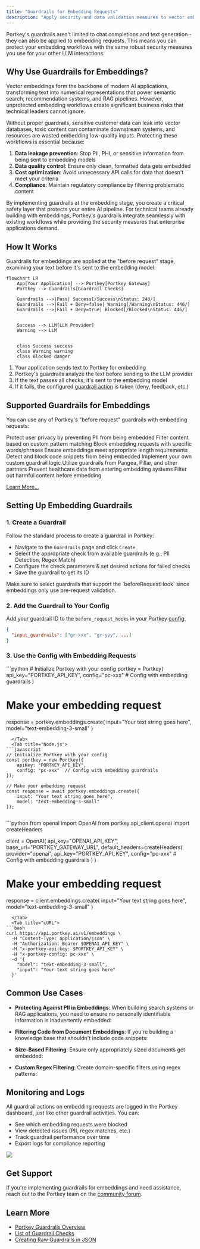 ```yaml
---
title: "Guardrails for Embedding Requests"
description: "Apply security and data validation measures to vector embedding requests to protect sensitive information and ensure data quality."
---
```


Portkey's guardrails aren't limited to chat completions and text generation - they can also be applied to embedding requests. This means you can protect your embedding workflows with the same robust security measures you use for your other LLM interactions.
## Why Use Guardrails for Embeddings?

Vector embeddings form the backbone of modern AI applications, transforming text into numerical representations that power semantic search, recommendation systems, and RAG pipelines. However, unprotected embedding workflows create significant business risks that technical leaders cannot ignore.

Without proper guardrails, sensitive customer data can leak into vector databases, toxic content can contaminate downstream systems, and resources are wasted embedding low-quality inputs. Protecting these workflows is essential because:

1. **Data leakage prevention**: Stop PII, PHI, or sensitive information from being sent to embedding models
2. **Data quality control**: Ensure only clean, formatted data gets embedded
3. **Cost optimization**: Avoid unnecessary API calls for data that doesn't meet your criteria
4. **Compliance**: Maintain regulatory compliance by filtering problematic content

By implementing guardrails at the embedding stage, you create a critical safety layer that protects your entire AI pipeline. For technical teams already building with embeddings, Portkey's guardrails integrate seamlessly with existing workflows while providing the security measures that enterprise applications demand.



## How It Works

Guardrails for embeddings are applied at the "before request" stage, examining your text before it's sent to the embedding model:


```mermaid
flowchart LR
    App[Your Application] --> Portkey[Portkey Gateway]
    Portkey --> Guardrails[Guardrail Checks]

    Guardrails -->|Pass| Success[/Success\nStatus: 240/]
    Guardrails -->|Fail + Deny=false| Warning[/Warning\nStatus: 446/]
    Guardrails -->|Fail + Deny=true| Blocked[/Blocked\nStatus: 446/]


    Success --> LLM[LLM Provider]
    Warning --> LLM


    class Success success
    class Warning warning
    class Blocked danger
```

1. Your application sends text to Portkey for embedding
2. Portkey's guardrails analyze the text before sending to the LLM provider
3. If the text passes all checks, it's sent to the embedding model
4. If it fails, the configured [guardrail action](/product/guardrails) is taken (deny, feedback, etc.)

## Supported Guardrails for Embeddings

You can use any of Portkey's "before request" guardrails with embedding requests:

<CardGroup cols={3}>
  <Card title="PII Detection" href="/product/guardrails/pii-redaction">
    Protect user privacy by preventing PII from being embedded
  </Card>
  <Card title="Regex Match" href="/product/guardrails/list-of-guardrail-checks#basic--deterministic-guardrails">
    Filter content based on custom pattern matching
  </Card>
  <Card title="Contains Check" href="/product/guardrails/list-of-guardrail-checks#basic--deterministic-guardrails">
    Block embedding requests with specific words/phrases
  </Card>
  <Card title="Word/Character Count" href="/product/guardrails/list-of-guardrail-checks#basic--deterministic-guardrails">
    Ensure embeddings meet appropriate length requirements
  </Card>
  <Card title="Contains Code" href="/product/guardrails/list-of-guardrail-checks#basic--deterministic-guardrails">
    Detect and block code snippets from being embedded
  </Card>
  <Card title="Custom Webhook" href="/product/guardrails/bring-your-own-guardrails">
    Implement your own custom guardrail logic
  </Card>
  <Card title="Partner Guardrails" href="/product/guardrails/list-of-guardrail-checks#partner-guardrails">
    Utilize guardrails from Pangea, Pillar, and other partners
  </Card>
  <Card title="PHI Detection" href="/product/guardrails/list-of-guardrail-checks#pro--llm-guardrails">
    Prevent healthcare data from entering embedding systems
  </Card>
  <Card title="Moderate Content" href="/product/guardrails/list-of-guardrail-checks#pro--llm-guardrails">
    Filter out harmful content before embedding
  </Card>
</CardGroup>

[Learn More...](/product/guardrails)
## Setting Up Embedding Guardrails

### 1. Create a Guardrail

Follow the standard process to create a guardrail in Portkey:

* Navigate to the `Guardrails` page and click `Create`
* Select the appropriate check from available guardrails (e.g., PII Detection, Regex Match)
* Configure the check parameters & set desired actions for failed checks
* Save the guardrail to get its ID

<Note>
  Make sure to select guardrails that support the `beforeRequestHook` since embeddings only use pre-request validation.
</Note>

### 2. Add the Guardrail to Your Config

Add your guardrail ID to the `before_request_hooks` in your Portkey [config](/product/ai-gateway/configs):

```json
{
  "input_guardrails": ["gr-xxx", "gr-yyy", ...]
}
```

### 3. Use the Config with Embedding Requests

<Tabs>
  <Tab title="Python">
```python
# Initialize Portkey with your config
portkey = Portkey(
    api_key="PORTKEY_API_KEY",
    config="pc-xxx"  # Config with embedding guardrails
)

# Make your embedding request
response = portkey.embeddings.create(
    input="Your text string goes here",
    model="text-embedding-3-small"
)

```
  </Tab>
  <Tab title="Node.js">
```javascript
// Initialize Portkey with your config
const portkey = new Portkey({
    apiKey: "PORTKEY_API_KEY",
    config: "pc-xxx"  // Config with embedding guardrails
});

// Make your embedding request
const response = await portkey.embeddings.create({
    input: "Your text string goes here",
    model: "text-embedding-3-small"
});


```
  </Tab>
  <Tab title="OpenAI Python">
```python
from openai import OpenAI
from portkey.api_client.openai import createHeaders

client = OpenAI(
    api_key="OPENAI_API_KEY",
    base_url="PORTKEY_GATEWAY_URL",
    default_headers=createHeaders(
        provider="openai",
        api_key="PORTKEY_API_KEY",
        config="pc-xxx"  # Config with embedding guardrails
    )
)

# Make your embedding request
response = client.embeddings.create(
    input="Your text string goes here",
    model="text-embedding-3-small"
)


```
  </Tab>
  <Tab title="cURL">
```bash
curl https://api.portkey.ai/v1/embeddings \
  -H "Content-Type: application/json" \
  -H "Authorization: Bearer $OPENAI_API_KEY" \
  -H "x-portkey-api-key: $PORTKEY_API_KEY" \
  -H "x-portkey-config: pc-xxx" \
  -d '{
    "model": "text-embedding-3-small",
    "input": "Your text string goes here"
  }'
```
  </Tab>
</Tabs>

## Common Use Cases

- **Protecting Against PII in Embeddings**: When building search systems or RAG applications, you need to ensure no personally identifiable information is inadvertently embedded:

- **Filtering Code from Document Embeddings**: If you're building a knowledge base that shouldn't include code snippets:

- **Size-Based Filtering**: Ensure only appropriately sized documents get embedded:

- **Custom Regex Filtering**: Create domain-specific filters using regex patterns:



## Monitoring and Logs

All guardrail actions on embedding requests are logged in the Portkey dashboard, just like other guardrail activities. You can:

- See which embedding requests were blocked
- View detected issues (PII, regex matches, etc.)
- Track guardrail performance over time
- Export logs for compliance reporting


<Frame>
  <img src="/images/product/ai-gateway/ai-34.gif"/>
</Frame>

## Get Support

If you're implementing guardrails for embeddings and need assistance, reach out to the Portkey team on the [community forum](https://discord.gg/portkey-llms-in-prod-1143393887742861333).

## Learn More

- [Portkey Guardrails Overview](/product/guardrails)
- [List of Guardrail Checks](/product/guardrails/list-of-guardrail-checks)
- [Creating Raw Guardrails in JSON](/product/guardrails/creating-raw-guardrails-in-json)

